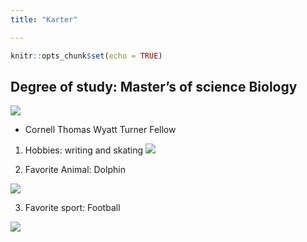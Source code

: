 ```yaml
---
title: "Karter"

---
```


```r
knitr::opts_chunk$set(echo = TRUE)
```

## Degree of study: Master's of science Biology 

![](https://thumbs.dreamstime.com/b/biology-hand-drawn-doodles-lettering-education-science-vector-white-background-135246167.jpg)

* Cornell Thomas Wyatt Turner Fellow 

1. Hobbies: writing and skating 
![](https://media-cdn.tripadvisor.com/media/photo-s/18/0f/01/b9/img-20190621-214034-largejpg.jpg)


2. Favorite Animal: Dolphin

![](https://th.bing.com/th/id/R.5390147cfb22579cfd2c6262e3691117?rik=T5lsn91yQp5Omw&pid=ImgRaw&r=0)



3. Favorite sport: Football 

![](https://th.bing.com/th/id/R.c5e3128a5c6508946c67a10e35f39263?rik=knIVDvtVqkJIhw&riu=http%3a%2f%2f1000logos.net%2fwp-content%2fuploads%2f2016%2f12%2fShape-Green-Bay-Packers-Logo.png&ehk=liwYBrT459%2bRf3F8CDUKmofoR0Vdc3AxPyfwFg%2bLfMY%3d&risl=&pid=ImgRaw&r=0)


